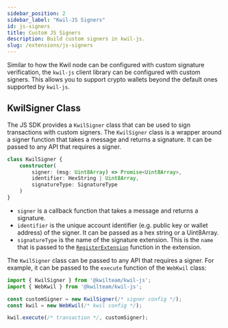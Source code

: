 ```yaml
---
sidebar_position: 2
sidebar_label: "Kwil-JS Signers"
id: js-signers
title: Custom JS Signers
description: Build custom signers in kwil-js.
slug: /extensions/js-signers
---
```


Similar to how the Kwil node can be configured with custom signature verification, the `kwil-js` client library can be configured with custom signers.
This allows you to support crypto wallets beyond the default ones supported by `kwil-js`.

## KwilSigner Class

The JS SDK provides a `KwilSigner` class that can be used to sign transactions with custom signers. The `KwilSigner` class is a wrapper
around a signer function that takes a message and returns a signature. It can be passed to any API that requires a signer.

```typescript 
class KwilSigner {
    constructor(
        signer: (msg: Uint8Array) => Promise<Uint8Array>,
        identifier: HexString | Uint8Array,
        signatureType: SignatureType
    )
}
```

- `signer` is a callback function that takes a message and returns a signature.
- `identifier` is the unique account identifier (e.g. public key or wallet address) of the signer. It can be passed as a hex string or a Uint8Array.
- `signatureType` is the name of the signature extension. This is the `name` that is passed to the [`RegisterExtension`](/docs/extensions/authenticators#register) function in the extension.

The `KwilSigner` class can be passed to any API that requires a signer. For example, it can be passed to the `execute` function of the `WebKwil` class:

```typescript
import { KwilSigner } from '@kwilteam/kwil-js';
import { WebKwil } from '@kwilteam/kwil-js';

const customSigner = new KwilSigner(/* signer config */);
const kwil = new WebKwil(/* kwil config */);

kwil.execute(/* transaction */, customSigner);
```